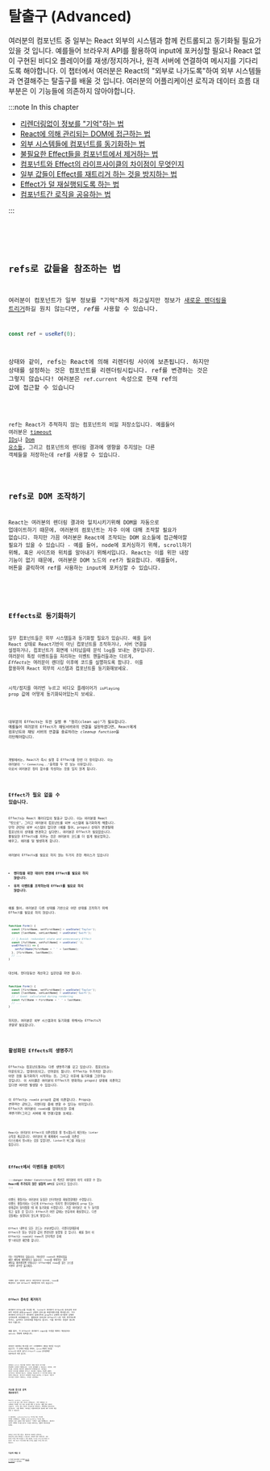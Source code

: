 
# 탈출구 (Advanced)

여러분의 컴포넌트 중 일부는 React 외부의 시스템과 함께 컨트롤되고 동기화될 필요가 있을 것 입니다.
예를들어 브라우저 API를 활용하여 input에 포커싱할 필요나 React 없이 구현된 비디오 플레이어를 재생/정지하거나,
원격 서버에 연결하여 메시지를 기다리도록 해야합니다. 이 챕터에서 여러분은 React의 "외부로 나가도록"하여 외부 시스템들과 연결해주는
탈출구를 배울 것 입니다. 여러분의 어플리케이션 로직과 데이터 흐름 대부분은 이 기능들에 의존하지 않아야합니다.

:::note In this chapter

- [리렌더링없이 정보를 "기억"하는 법](https://beta.reactjs.org/learn/referencing-values-with-refs)
- [React에 의해 관리되는 DOM에 접근하는 법](https://beta.reactjs.org/learn/manipulating-the-dom-with-refs)
- [외부 시스템들에 컴포넌트를 동기화하는 법](https://beta.reactjs.org/learn/synchronizing-with-effects)
- [불필요한 Effect들을 컴포넌트에서 제거하는 법](https://beta.reactjs.org/learn/you-might-not-need-an-effect)
- [컴포넌트와 Effect의 라이프사이클의 차이점이 무엇인지](https://beta.reactjs.org/learn/lifecycle-of-reactive-effects)
- [일부 값들이 Effect를 재트리거 하는 것을 방지하는 법](https://beta.reactjs.org/learn/separating-events-from-effects)
- [Effect가 덜 재실행되도록 하는 법](https://beta.reactjs.org/learn/removing-effect-dependencies)
- [컴포넌트간 로직을 공유하는 법](https://beta.reactjs.org/learn/scaling-up-with-reducer-and-context)

:::

<Code src="https://codesandbox.io/s/1jkdgm?file=%2FApp.js&utm_medium=sandpack" />

<Card
  title="Ready to learn this topic?"
  description="상태를 올리고 컴포넌트 간 동기화 하는 법을 배우려면 컴포넌트간 상태 공유를 읽어보세요"
  link="https://beta.reactjs.org/learn/sharing-state-between-components"
/>

## refs로 값들을 참조하는 법

여러분이 컴포넌트가 일부 정보를 "기억"하게 하고싶지만 정보가 [새로운 렌더링을 트리거](https://beta.reactjs.org/learn/render-and-commit)하길 원치 않는다면,
*ref*를 사용할 수 있습니다.

```js
const ref = useRef(0);
```

상태와 같이, refs는 React에 의해 리렌더링 사이에 보존됩니다. 하지만 상태를 설정하는 것은 컴포넌트를 리렌더링시킵니다.
ref를 변경하는 것은 그렇지 않습니다! 여러분은 `ref.current` 속성으로 현재 ref의 값에 접근할 수 있습니다

<Code src="https://codesandbox.io/s/2yh3vt?file=%2FApp.js&utm_medium=sandpack" />

ref는 React가 추적하지 않는 컴포넌트의 비밀 저장소입니다. 예를들어 여러분은 [timeout IDs](https://developer.mozilla.org/en-US/docs/Web/API/setTimeout#return_value)나
[Dom 요소들](https://developer.mozilla.org/en-US/docs/Web/API/Element), 그리고 컴포넌트의 렌더링 결과에 영향을 주지않는 다른 객체들을 저장하는데 ref를 사용할 수 있습니다.

<Card
  title="Ready to learn this topic?"
  description="정보를 기억하는데 refs를 어떻게 사용하는지 배우고 싶다면 Refs로 값 참조하기를 읽어보세요"
  link="https://beta.reactjs.org/learn/referencing-values-with-refs"
/>

## refs로 DOM 조작하기

React는 여러분의 렌더링 결과와 일치시키기위해 DOM을 자동으로 업데이트하기 때문에, 여러분의 컴포넌트는 자주 이에 대해 조작할 필요가 없습니다.
하지만 가끔 여러분은 React에 조작되는 DOM 요소들에 접근해야할 필요가 있을 수 있습니다 - 예를 들어, node에 포커싱하기 위해, scroll하기 위해, 혹은 사이즈와 위치를 알아내기 위해서입니다.
React는 이를 위한 내장 기능이 없기 때문에, 여러분은 DOM 노드의 ref가 필요합니다. 예를들어, 버튼을 클릭하여 ref를 사용하는 input에 포커싱할 수 있습니다.

<Code src="https://codesandbox.io/s/k2uec3?file=%2FApp.js&utm_medium=sandpack" />

<Card
  title="Ready to learn this topic?"
  description="React에 의해 조작되는 DOM요소들에 접근하는 법을 배우고싶다면 Refs로 DOM 조작하기를 읽어보세요"
  link="https://beta.reactjs.org/learn/manipulating-the-dom-with-refs"
/>

## Effects로 동기화하기

일부 컴포넌트들은 외부 시스템들과 동기화할 필요가 있습니다. 예를 들어 React 상태로 React기반이 아닌 컴포넌트를 조작하거나, 서버 연결을 설정하거나,
컴포넌트가 화면에 나타났을때 분석 log를 보내는 경우입니다. 여러분이 특정 이벤트들을 처리하는 이벤트 핸들러들과는 다르게, *Effects*는 여러분이 렌더링 이후에
코드를 실행하도록 합니다. 이를 활용하여 React 외부의 시스템과 컴포넌트를 동기화해보세요.

시작/정지를 여러번 누르고 비디오 플레이어가 `isPlaying` prop 값에 어떻게 동기화되어있는지 보세요.

<Code src="https://codesandbox.io/s/p3jxii?file=%2FApp.js&utm_medium=sandpack" />

대부분의 Effects는 또한 실행 후 "정리(clean up)"가 필요합니다. 예를들어 여러분의 Effect가 채팅서버와의 연결을 설정하였다면, React에게 컴포넌트와
채팅 서버의 연결을 종료하라는 *cleanup function*을 리턴해야합니다.

<Code src="https://codesandbox.io/s/58bmg8?file=%2FApp.js&utm_medium=sandpack" />

개발에서는, React가 즉시 실행 후 Effect를 한번 더 정리합니다. 이는 여러분이
`"✅ Connecting..."`출력을 두 번 보는 이유입니다. 이로서 여러분은 정리 함수를 작성하는 것을 잊지 않게 됩니다.

<Card
  title="Ready to learn this topic?"
  description="외부 시스템과 컴포넌트들을 동기화하는 법을 배우려면 Effects로 동기화하기를 읽어보세요"
  link="https://beta.reactjs.org/learn/synchronizing-with-effects"
/>

## Effect가 필요 없을 수 있습니다.

Effects는 React 패러다임의 탈출구 입니다. 이는 여러분을 React "밖으로", 그리고 여러분의 컴포넌트를 외부 시스템에 동기화하게 해줍니다.
만약 관련된 외부 시스템이 없다면 (예를 들어, props나 상태가 변경될때 컴포넌트의 상태를 변경하고 싶다면), 여러분은 Effect가 필요없습니다.
불필요한 Effects를 지우는 것은 여러분의 코드를 더 쉽게 팔로업하고, 배우고, 에러를 덜 발생하게 합니다.

여러분이 Effects를 필요로 하지 않는 두가지 흔한 케이스가 있습니다

- **렌더링을 위한 데이터 변경에 Effect를 필요로 하지 않습니다.**
- **유저 이벤트를 조작하는데 Effect를 필요로 하지 않습니다.**

예를 들어, 여러분은 다른 상태를 기반으로 어떤 상태를 조작하기 위해 Effect를 필요로 하지 않습니다.

```js
function Form() {
  const [firstName, setFirstName] = useState('Taylor');
  const [lastName, setLastName] = useState('Swift');

  // 🔴 Avoid: redundant state and unnecessary Effect
  const [fullName, setFullName] = useState('');
  useEffect(() => {
    setFullName(firstName + ' ' + lastName);
  }, [firstName, lastName]);
  // ...
}
```

대신에, 렌더링동안 계산하고 싶은만큼 하면 됩니다.

```js
function Form() {
  const [firstName, setFirstName] = useState('Taylor');
  const [lastName, setLastName] = useState('Swift');
  // ✅ Good: calculated during rendering
  const fullName = firstName + ' ' + lastName;
  // ...
}
```

하지만, 여러분은 외부 시스템과의 동기화를 위해서는 Effects가 _정말로_ 필요합니다.

<Card
  title="Ready to learn this topic?"
  description="불필요한 Effects의 제거를 배우고 싶다면 여러분은 Effect가 필요 없을 수 있습니다를 읽어보세요."
  link="https://beta.reactjs.org/learn/you-might-not-need-an-effect"
/>

## 활성화된 Effects의 생명주기

Effects는 컴포넌트들과는 다른 생명주기를 갖고 있습니다. 컴포넌트는 마운트되고, 업데이트되고, 언마운트 됩니다.
Effect는 두가지만 합니다: 어떤 것을 동기화하기 시작하는 것, 그리고 이후에 동기화를 그만두는 것입니다. 이 사이클은 여러분의 Effect가
변화하는 props나 상태에 의존하고 있다면 여러번 발생할 수 있습니다.

이 Effect는 `roomId` prop의 값에 의존합니다. Props는 *변화하는 값*이고, 리렌더링 중에 변할 수 있다는 의미입니다.
Effect가 여러분이 `roomId`를 업데이트한 후에 _재동기화_(그리고 서버에 재 연결)함을 보세요.

<Code src="https://codesandbox.io/s/q9fj0s?file=%2FApp.js&utm_medium=sandpack" />

React는 여러분이 Effect의 의존성들을 잘 명시했는지 체크하는 linter 규칙을 제공합니다.
여러분이 위 예제에서 `roomId`를 의존성 리스트에서 명시하는 것을 잊었다면, linter가 버그를 자동으로 찾습니다.

<Card
  title="Ready to learn this topic?"
  description="Effect와 컴포넌트의 생애주기가 어떻게 다른지를 배우려면 변하는 이벤트의 생애주기를 읽어보세요."
  link="https://beta.reactjs.org/learn/lifecycle-of-reactive-effects"
/>

## Effect에서 이벤트들 분리하기

:::danger Under Constrction
이 섹션은 여러분이 아직 사용할 수 없는 **React에 추가되지 않은 실험적 API**를 묘사하고 있습니다.
:::

이벤트 핸들러는 여러분이 동일한 인터렉션을 재실행할때만 수행됩니다. 이벤트 핸들러와는 다르게 Effects는 마지막 렌더링에서의
prop 또는 상태값이 달라졌을 때 재 동기화를 수행합니다.
가끔 여러분은 이 두 동작을 섞고 싶을 것 입니다: Effect가 어떤 값에는 반응하여 재실행되고, 다른 것들에는 실행되지 않도록 말입니다.

Effect 내부의 모든 코드는 *반응형*입니다. 리렌더링때문에 Effect가 읽는 반응형 값이 변경되면 실행될 것 입니다.
예를 들어 이 Effect는 `roomId`나 `theme`가 인터렉션 후에 변ㄱ여되면 재연결 합니다.

<Code src="https://codesandbox.io/s/tpigyx?file=%2FApp.js&utm_medium=sandpack" />

이는 이상적이지 않습니다. 여러분은 `roomId`가 변경되었을 때만 채팅에 재연결하고 싶습니다.
`theme`를 변경하는 것은 채팅을 재연결하면 안됩니다! Effect에서 `theme`를 읽는 코드를 *이벤트 함수*로 옮기세요.

<Code src="https://codesandbox.io/s/s065rq?file=%2FApp.js&utm_medium=sandpack" />

이벤트 함수 내부의 코드는 반응적이지 않으므로, `theme`를 변경하는 것은 Effect가 재연결하게 하지 않습니다.

<Card
  title="Ready to learn this topic?"
  description="어떤 값들이 Effect를 재 트리거하는 것을 막는 법을 배우려면 Effects에서 이벤트 분리하기를 읽어보세요"
  link="https://beta.reactjs.org/learn/separating-events-from-effects"
/>

## Effect 종속성 제거하기

여러분이 Effect를 작성할 때, linter는 여러분이 Effect의 종속성에 속한 모든 반응형 값들(props나 상태와 같은)을 포함하였는지를 확인합니다.
이는 여러분의 Effect가 여러분의 컴포넌트의 prop이나 상태에 동기화된 상태로 유지되도록 보장해줍니다. 불필요한 종속성은 Effect가 너무 자주 동작하도록 하거나,
심지어는 무한루프를 만들기도 합니다. 이를 제거하는 방법은 경우에 따라 다릅니다.

예를 들어, 이 Effect는 여러분이 input을 수정할 때마다 재생성되는 `options` 객체에 의존합니다.

<Code src="https://codesandbox.io/s/mgmub9?file=%2FApp.js&utm_medium=sandpack" />

여러분은 채팅에서 메시지를 쓰기 시작할때마다 채팅을 재연결 하고싶지 않습니다. 이 문제의 해결을 위해서,
`options`객체의 생성을 Effect의 내부로 옮기고 Effect가 `roomId` 문자열에만 의존하도록 하면 됩니다.

<Code src="https://codesandbox.io/s/ee00ky?file=%2FApp.js&utm_medium=sandpack" />

여러분은 `options` 의존성을 제거하기 위해 의존성 리스트를 편집하며 시작하지 않았습니다.
그것은 잘못됐을 수 있습니다. 대신에, 주변 코드를 수정하여 의존성이 *불필요*하게 만들었습니다.
여러분은 의존성 리스트를 여러분의 Effect 코드에서 사용되는 반응형 값들의 리스트라고 생각하면 됩니다.
여러분은 의도적으로 그 리스트에 들어갈 것을 정하지 않습니다. 리스트가 여러분의 코드를 묘사하는 것 입니다.
의존성 리스트를 수정하기 위해서는, 코드를 수정하세요.

<Card
  title="Ready to learn this topic?"
  description="Effect가 덜 재실행되도록 하는 법을 배우려면 Effect 의존성 제거하기를 읽어보세요."
  link="https://beta.reactjs.org/learn/removing-effect-dependencies"
/>

## 커스텀 훅으로 로직 재사용하기

React는 `useState`, `useContext`, `useEffect`와 같은 내부 훅으로 이뤄집니다.
가끔 여러분은 더 구체적인 목적을 가진 훅이 있기를 바랄 것 입니다: 예를 들어 데이터 가져오기, 유저가 접속 중인지 지속적으로 확인하기, 채팅방에 접속하기의 경우입니다.
이를 위해서, 여러분은 어플리케이션의 필요에 따라 각자의 훅을 만들 수 있습니다.

이 예시에서, `usePointerPosition` 커스텀 훅은 커서의 위치를 추적합니다. 반면에 `useDelayedValue` 커스텀 훅은
여러분이 넘긴 값에서 특정 밀리초가 "지연된" 값을 반환합니다.
샌드박스 프리뷰 영역에 커서를 옮기고 커서를 따라다니는 점들의 경로이동을 보세요.

<Code src="https://codesandbox.io/s/b0714g?file=%2FApp.js&utm_medium=sandpack" />

여러분은 커스텀 훅을 만들고, 합성하거나 데이터를 교환하거나, 컴포넌트들 간에서 재사용할 수 있습니다.
여러분의 앱이 성장할수록, 이미 작성된 커스텀 훅을 재사용할 수 있기 때문에, 더 적은 Effect를 작성할 것 입니다.
또한 React 커뮤니티에 의해 유지되는 훌륭한 커스텀 훅이 많이 있습니다.

<Card
  title="Ready to learn this topic?"
  description="컴포넌트간에 로직을 공유하는 법을 배우려면 커스텀 훅으로 로직 재사용하기를 읽어보세요."
  link="https://beta.reactjs.org/learn/reusing-logic-with-custom-hooks"
/>

## 다음에 배울 것

이 챕터를 페이지별로 보기위해 [Refs로 값 참조하기](https://beta.reactjs.org/learn/referencing-values-with-refs)로 이동하세요.
